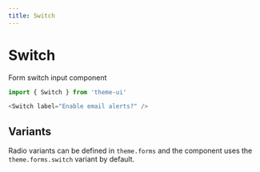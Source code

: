 ```yaml
---
title: Switch
---
```


# Switch

Form switch input component

```js
import { Switch } from 'theme-ui'
```

```js live=true
<Switch label="Enable email alerts?" />
```

## Variants

Radio variants can be defined in `theme.forms` and the component uses the `theme.forms.switch` variant by default.
